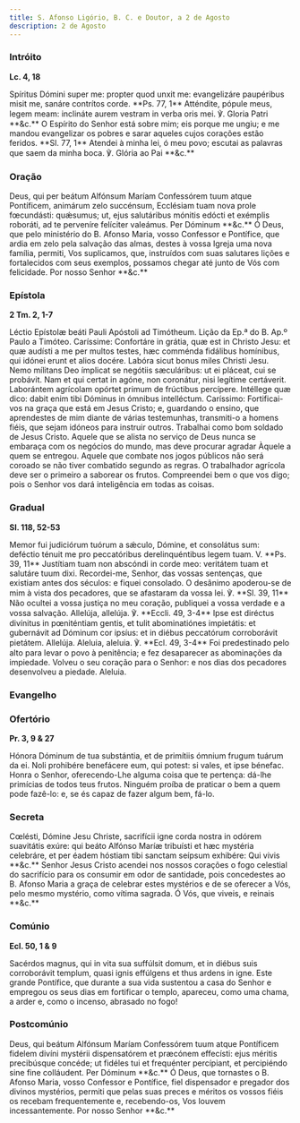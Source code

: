 ```yaml
---
title: S. Afonso Ligório, B. C. e Doutor, a 2 de Agosto
description: 2 de Agosto
---
```


### Intróito

**Lc. 4, 18**

<div class="side-by-side not-content">
  <span>
    Spíritus Dómini super me: propter quod unxit me: evangelizáre paupéribus
    misit me, sanáre contrítos corde. **Ps. 77, 1** Atténdite, pópule meus,
    legem meam: inclináte aurem vestram in verba oris mei. ℣. Gloria Patri
    **&c.**
  </span>
  <span>
    O Espírito do Senhor está sobre mim; eis porque me ungiu; e me mandou
    evangelizar os pobres e sarar aqueles cujos corações estão feridos. **Sl.
    77, 1** Atendei à minha lei, ó meu povo; escutai as palavras que saem da
    minha boca. ℣. Glória ao Pai **&c.**
  </span>
</div>

### Oração

<div class="side-by-side not-content">
  <span>
    Deus, qui per beátum Alfónsum Maríam Confessórem tuum atque Pontíficem,
    animárum zelo succénsum, Ecclésiam tuam nova prole fœcundásti: quǽsumus; ut,
    ejus salutáribus mónitis edócti et exémplis roboráti, ad te perveníre
    felíciter valeámus. Per Dóminum **&c.**
  </span>
  <span>
    Ó Deus, que pelo ministério do B. Afonso Maria, vosso Confessor e Pontífice,
    que ardia em zelo pela salvação das almas, destes à vossa Igreja uma nova
    família, permiti, Vos suplicamos, que, instruídos com suas salutares lições
    e fortalecidos com seus exemplos, possamos chegar até junto de Vós com
    felicidade. Por nosso Senhor **&c.**
  </span>
</div>

### Epístola

**2 Tm. 2, 1-7**

<div class="side-by-side not-content">
  <span>
    Léctio Epístolæ beáti Pauli Apóstoli ad Timótheum.
  </span>
  <span>Lição da Ep.ª do B. Ap.º Paulo a Timóteo.</span>
  <span>
    Caríssime: Confortáre in grátia, quæ est in Christo Jesu: et quæ audísti a
    me per multos testes, hæc comménda fidálibus homínibus, qui idónei erunt et
    alios docére. Labóra sicut bonus miles Christi Jesu. Nemo mílitans Deo
    ímplicat se negótiis sæculáribus: ut ei pláceat, cui se probávit. Nam et qui
    certat in agóne, non coronátur, nisi legítime certáverit. Laborántem
    agrícolam opórtet primum de frúctibus percípere. Intéllege quæ dico: dabit
    enim tibi Dóminus in ómnibus intelléctum.
  </span>
  <span>
    Caríssimo: Fortificai-vos na graça que está em Jesus Cristo; e, guardando o
    ensino, que aprendestes de mim diante de várias testemunhas, transmiti-o a
    homens fiéis, que sejam idóneos para instruir outros. Trabalhai como bom
    soldado de Jesus Cristo. Aquele que se alista no serviço de Deus nunca se
    embaraça com os negócios do mundo, mas deve procurar agradar Àquele a quem
    se entregou. Aquele que combate nos jogos públicos não será coroado se não
    tiver combatido segundo as regras. O trabalhador agrícola deve ser o
    primeiro a saborear os frutos. Compreendei bem o que vos digo; pois o Senhor
    vos dará inteligência em todas as coisas.
  </span>
</div>

### Gradual

**Sl. 118, 52-53**

<div class="side-by-side not-content">
  <span>
    Memor fui judiciórum tuórum a sǽculo, Dómine, et consolátus sum: deféctio
    ténuit me pro peccatóribus derelinquéntibus legem tuam. V. **Ps. 39, 11**
    Justítiam tuam non abscóndi in corde meo: veritátem tuam et salutáre tuum
    dixi.
  </span>
  <span>
    Recordei-me, Senhor, das vossas sentenças, que existiam antes dos séculos: e
    fiquei consolado. O desânimo apoderou-se de mim à vista dos pecadores, que
    se afastaram da vossa lei. ℣. **Sl. 39, 11** Não ocultei a vossa justiça no
    meu coração, publiquei a vossa verdade e a vossa salvação.
  </span>
  <span>
    Allelúja, allelúja. ℣. **Eccli. 49, 3-4** Ipse est diréctus divínitus in
    pœniténtiam gentis, et tulit abominatiónes impietátis: et gubernávit ad
    Dóminum cor ipsíus: et in diébus peccatórum corroborávit pietátem. Allelúja.
  </span>
  <span>
    Aleluia, aleluia. ℣. **Ecl. 49, 3-4** Foi predestinado pelo alto para levar
    o povo à penitência; e fez desaparecer as abominações da impiedade. Volveu o
    seu coração para o Senhor: e nos dias dos pecadores desenvolveu a piedade.
    Aleluia.
  </span>
</div>

### Evangelho


<LinkCard href="/missal/santos/02-06-1#evangelho" title="S. Tito, B. e Conf." />

### Ofertório

**Pr. 3, 9 & 27**

<div class="side-by-side not-content">
  <span>
    Hónora Dóminum de tua substántia, et de primítiis ómnium frugum tuárum da
    ei. Noli prohibére benefácere eum, qui potest: si vales, et ipse bénefac.
  </span>
  <span>
    Honra o Senhor, oferecendo-Lhe alguma coisa que te pertença: dá-lhe
    primícias de todos teus frutos. Ninguém proíba de praticar o bem a quem pode
    fazê-lo: e, se és capaz de fazer algum bem, fá-lo.
  </span>
</div>

### Secreta

<div class="side-by-side not-content">
  <span>
    Cœlésti, Dómine Jesu Christe, sacrifícii igne corda nostra in odórem
    suavitátis exúre: qui beáto Alfónso Maríæ tribuísti et hæc mystéria
    celebráre, et per éadem hóstiam tibi sanctam seípsum exhibére: Qui vivis
    **&c.**
  </span>
  <span>
    Senhor Jesus Cristo acendei nos nossos corações o fogo celestial do
    sacrifício para os consumir em odor de santidade, pois concedestes ao B.
    Afonso Maria a graça de celebrar estes mystérios e de se oferecer a Vós,
    pelo mesmo mystério, como vítima sagrada. Ó Vós, que viveis, e reinais
    **&c.**
  </span>
</div>

### Comúnio

**Ecl. 50, 1 & 9**

<div class="side-by-side not-content">
  <span>
    Sacérdos magnus, qui in vita sua suffúlsit domum, et in diébus suis
    corroborávit templum, quasi ignis effúlgens et thus ardens in igne.
  </span>
  <span>
    Este grande Pontífice, que durante a sua vida sustentou a casa do Senhor e
    empregou os seus dias em fortificar o templo, apareceu, como uma chama, a
    arder e, como o incenso, abrasado no fogo!
  </span>
</div>

### Postcomúnio

<div class="side-by-side not-content">
  <span>
    Deus, qui beátum Alfónsum Maríam Confessórem tuum atque Pontíficem fidelem
    divíni mystérii dispensatórem et præcónem effecísti: ejus méritis
    precibúsque concéde; ut fidéles tui et frequénter percípiant, et percipiéndo
    sine fine colláudent. Per Dóminum **&c.**
  </span>
  <span>
    Ó Deus, que tornastes o B. Afonso Maria, vosso Confessor e Pontífice, fiel
    dispensador e pregador dos divinos mystérios, permiti que pelas suas preces
    e méritos os vossos fiéis os recebam frequentemente e, recebendo-os, Vos
    louvem incessantemente. Por nosso Senhor **&c.**
  </span>
</div>
